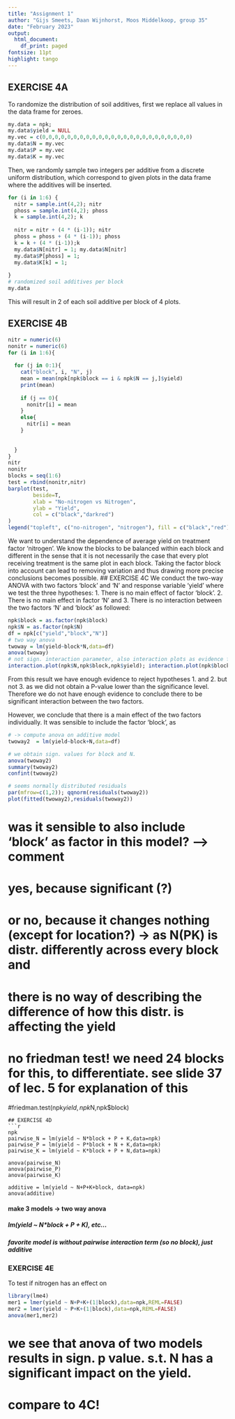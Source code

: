 ```yaml
---
title: "Assignment 1"
author: "Gijs Smeets, Daan Wijnhorst, Moos Middelkoop, group 35"
date: "February 2023"
output:
  html_document:
    df_print: paged
fontsize: 11pt
highlight: tango
---
```

## EXERCISE 4A
To randomize the distribution of soil additives, first we replace all values in the data frame for zeroes.
```r
my.data = npk;
my.data$yield = NULL
my.vec = c(0,0,0,0,0,0,0,0,0,0,0,0,0,0,0,0,0,0,0,0,0,0,0,0)
my.data$N = my.vec
my.data$P = my.vec
my.data$K = my.vec
```
Then, we randomly sample two integers per additive from a discrete uniform distribution, which correspond to given plots in the data frame where the additives will be inserted.
```r
for (i in 1:6) {
  nitr = sample.int(4,2); nitr
  phoss = sample.int(4,2); phoss 
  k = sample.int(4,2); k
  
  nitr = nitr + (4 * (i-1)); nitr
  phoss = phoss + (4 * (i-1)); phoss
  k = k + (4 * (i-1));k
  my.data$N[nitr] = 1; my.data$N[nitr]
  my.data$P[phoss] = 1;
  my.data$K[k] = 1;
  
}
# randomized soil additives per block
my.data
```
This will result in 2 of each soil additive per block of 4 plots.

##  EXERCISE 4B

```r
nitr = numeric(6)
nonitr = numeric(6)
for (i in 1:6){
  
  for (j in 0:1){
    cat("block", i, "N", j)
    mean = mean(npk[npk$block == i & npk$N == j,]$yield) 
    print(mean)
    
    if (j == 0){
      nonitr[i] = mean
    }
    else{
      nitr[i] = mean
    }
    
    
  }
}
nitr
nonitr
blocks = seq(1:6)
test = rbind(nonitr,nitr)
barplot(test,
        beside=T,
        xlab = "No-nitrogen vs Nitrogen",
        ylab = "Yield",
        col = c("black","darkred")
)
legend("topleft", c("no-nitrogen", "nitrogen"), fill = c("black","red"))
```
We want to understand the dependence of average yield on treatment factor 'nitrogen'. We know the blocks to be balanced within each block and different in the sense that it is not necessarily the case that every plot receiving treatment is the same plot in each block. Taking the factor block into account can lead to removing variation and thus drawing more precise conclusions becomes possible.
## EXERCISE 4C
We conduct the two-way ANOVA with two factors 'block' and 'N' and response variable 'yield' where we test the three hypotheses:
1. There is no main effect of factor 'block'. 
2. There is no main effect in factor 'N' and 
3. There is no interaction between the two factors 'N' and 'block' as followed:
```r
npk$block = as.factor(npk$block)
npk$N = as.factor(npk$N)
df = npk[c("yield","block","N")]
# two way anova
twoway = lm(yield~block*N,data=df)
anova(twoway)
# not sign. interaction parameter, also interaction plots as evidence for gamma_ij = 0 (parallel).
interaction.plot(npk$N,npk$block,npk$yield); interaction.plot(npk$block,npk$N,npk$yield)
```

From this result we have enough evidence to reject hypotheses 1. and 2. but not 3. as we did not obtain a P-value lower than the significance level. Therefore we do not have enough evidence to conclude there to be significant interaction between the two factors. 

However, we conclude that there is a main effect of the two factors individually.
It was sensible to include the factor 'block', as 
```r
# -> compute anova on additive model
twoway2  = lm(yield~block+N,data=df)

# we obtain sign. values for block and N.
anova(twoway2)
summary(twoway2)
confint(twoway2)

# seems normally distributed residuals
par(mfrow=c(1,2)); qqnorm(residuals(twoway2))
plot(fitted(twoway2),residuals(twoway2))
```

# was it sensible to also include 'block' as factor in this model? --> comment
# yes, because significant (?)
# or no, because it changes nothing (except for location?) -> as N(PK) is distr. differently across every block and 
# there is no way of describing the difference of how this distr. is affecting the yield


# no friedman test! we need 24 blocks for this, to differentiate. see slide 37 of lec. 5 for explanation of this
#friedman.test(npk$yield,npk$N,npk$block)
```
## EXERCISE 4D
```r
npk
pairwise_N = lm(yield ~ N*block + P + K,data=npk)
pairwise_P = lm(yield ~ P*block + N + K,data=npk)
pairwise_K = lm(yield ~ K*block + P + N,data=npk)

anova(pairwise_N)
anova(pairwise_P)
anova(pairwise_K)

additive = lm(yield ~ N+P+K+block, data=npk)
anova(additive)
```

#### make 3 models -> two way anova
##### lm(yield ~ N*block + P + K), etc...
##### favorite model is without pairwise interaction term (so no block), just additive

### EXERCISE 4E
To test if nitrogen has an effect on 
```r
library(lme4)
mer1 = lmer(yield ~ N+P+K+(1|block),data=npk,REML=FALSE)
mer2 = lmer(yield ~ P+K+(1|block),data=npk,REML=FALSE)
anova(mer1,mer2)
```
# we see that anova of two models results in sign. p value. s.t. N has a significant impact on the yield.
# compare to 4C!


